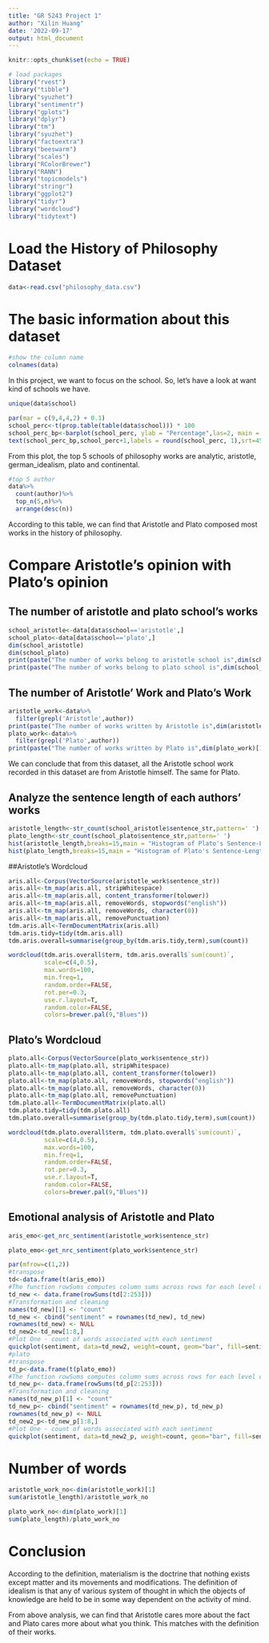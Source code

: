 ```yaml
---
title: "GR 5243 Project 1"
author: "Xilin Huang"
date: '2022-09-17'
output: html_document
---
```


```r
knitr::opts_chunk$set(echo = TRUE)
```

```r
# load packages
library("rvest")
library("tibble")
library("syuzhet")
library("sentimentr")
library("gplots")
library("dplyr")
library("tm")
library("syuzhet")
library("factoextra")
library("beeswarm")
library("scales")
library("RColorBrewer")
library("RANN")
library("topicmodels")
library("stringr")
library("ggplot2")
library("tidyr")
library("wordcloud")
library("tidytext")
```

# Load the History of Philosophy Dataset

```r
data<-read.csv("philosophy_data.csv")
```

# The basic information about this dataset

```r
#show the column name
colnames(data)
```

In this project, we want to focus on the school. So, let's have a look at want kind of schools we have.

```r
unique(data$school)
```

```r
par(mar = c(9,4,4,2) + 0.1)
school_perc<-t(prop.table(table(data$school))) * 100
school_perc_bp<-barplot(school_perc, ylab = "Percentage",las=2, main = "Percentage of School",col=rgb(0.2,0.4,0.6,0.6),ylim = c(0,20))
text(school_perc_bp,school_perc+1,labels = round(school_perc, 1),srt=45,)
```

From this plot, the top 5 schools of philosophy works are analytic, aristotle, german_idealism, plato and continental.

```r
#top 5 author
data%>%
  count(author)%>%
  top_n(5,n)%>%
  arrange(desc(n))
```

According to this table, we can find that Aristotle and Plato composed most works in the history of philosophy.

# Compare Aristotle's opinion with Plato's opinion

## The number of aristotle and plato school's works
```r
school_aristotle<-data[data$school=='aristotle',]
school_plato<-data[data$school=='plato',]
dim(school_aristotle)
dim(school_plato)
print(paste("The number of works belong to aristotle school is",dim(school_aristotle)[1]))
print(paste("The number of works belong to plato school is",dim(school_plato)[1]))
```

## The number of Aristotle' Work and Plato's Work
```r
aristotle_work<-data%>%
  filter(grepl('Aristotle',author))
print(paste("The number of works written by Aristotle is",dim(aristotle_work)[1]))
plato_work<-data%>%
  filter(grepl('Plato',author))
print(paste("The number of works written by Plato is",dim(plato_work)[1]))
```

We can conclude that from this dataset, all the Aristotle school work recorded in this dataset are from Aristotle himself. The same for Plato.

## Analyze the sentence length of each authors' works

```r
aristotle_length<-str_count(school_aristotle$sentence_str,pattern=' ')
plato_length<-str_count(school_plato$sentence_str,pattern=' ')
hist(aristotle_length,breaks=15,main = "Histogram of Plato's Sentence-Length")
hist(plato_length,breaks=15,main = "Histogram of Plato's Sentence-Length")
```

##Aristotle's Wordcloud

```r
aris.all<-Corpus(VectorSource(aristotle_work$sentence_str))
aris.all<-tm_map(aris.all, stripWhitespace)
aris.all<-tm_map(aris.all, content_transformer(tolower))
aris.all<-tm_map(aris.all, removeWords, stopwords("english"))
aris.all<-tm_map(aris.all, removeWords, character(0))
aris.all<-tm_map(aris.all, removePunctuation)
tdm.aris.all<-TermDocumentMatrix(aris.all)
tdm.aris.tidy=tidy(tdm.aris.all)
tdm.aris.overall=summarise(group_by(tdm.aris.tidy,term),sum(count))
```

```r
wordcloud(tdm.aris.overall$term, tdm.aris.overall$`sum(count)`,
          scale=c(4,0.5),
          max.words=100,
          min.freq=1,
          random.order=FALSE,
          rot.per=0.3,
          use.r.layout=T,
          random.color=FALSE,
          colors=brewer.pal(9,"Blues"))
```

## Plato's Wordcloud

```r
plato.all<-Corpus(VectorSource(plato_work$sentence_str))
plato.all<-tm_map(plato.all, stripWhitespace)
plato.all<-tm_map(plato.all, content_transformer(tolower))
plato.all<-tm_map(plato.all, removeWords, stopwords("english"))
plato.all<-tm_map(plato.all, removeWords, character(0))
plato.all<-tm_map(plato.all, removePunctuation)
tdm.plato.all<-TermDocumentMatrix(plato.all)
tdm.plato.tidy=tidy(tdm.plato.all)
tdm.plato.overall=summarise(group_by(tdm.plato.tidy,term),sum(count))
```

```r
wordcloud(tdm.plato.overall$term, tdm.plato.overall$`sum(count)`,
          scale=c(4,0.5),
          max.words=100,
          min.freq=1,
          random.order=FALSE,
          rot.per=0.3,
          use.r.layout=T,
          random.color=FALSE,
          colors=brewer.pal(9,"Blues"))
```

## Emotional analysis of Aristotle and Plato

```r
aris_emo<-get_nrc_sentiment(aristotle_work$sentence_str)
```

```r
plato_emo<-get_nrc_sentiment(plato_work$sentence_str)
```

```r
par(mfrow=c(1,2))
#transpose
td<-data.frame(t(aris_emo))
#The function rowSums computes column sums across rows for each level of a grouping variable.
td_new <- data.frame(rowSums(td[2:253]))
#Transformation and cleaning
names(td_new)[1] <- "count"
td_new <- cbind("sentiment" = rownames(td_new), td_new)
rownames(td_new) <- NULL
td_new2<-td_new[1:8,]
#Plot One - count of words associated with each sentiment
quickplot(sentiment, data=td_new2, weight=count, geom="bar", fill=sentiment, ylab="count")+ggtitle("Aristotle sentiment analysis")
#plato
#transpose
td_p<-data.frame(t(plato_emo))
#The function rowSums computes column sums across rows for each level of a grouping variable.
td_new_p<- data.frame(rowSums(td_p[2:253]))
#Transformation and cleaning
names(td_new_p)[1] <- "count"
td_new_p<- cbind("sentiment" = rownames(td_new_p), td_new_p)
rownames(td_new_p) <- NULL
td_new2_p<-td_new_p[1:8,]
#Plot One - count of words associated with each sentiment
quickplot(sentiment, data=td_new2_p, weight=count, geom="bar", fill=sentiment, ylab="count")+ggtitle("Plato sentiment analysis")
```

# Number of words

```r
aristotle_work_no<-dim(aristotle_work)[1]
sum(aristotle_length)/aristotle_work_no
```

```r
plato_work_no<-dim(plato_work)[1]
sum(plato_length)/plato_work_no
```

# Conclusion

According to the definition, materialism is the doctrine that nothing exists except matter and its movements and modifications. The definition of idealism is that any of various system of thought in which the objects of knowledge are held to be in some way dependent on the activity of mind.

From above analysis, we can find that Aristotle cares more about the fact and Plato cares more about what you think. This matches with the definition of their works.





